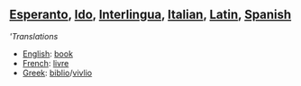==[[Esperanto]], [[Ido]], [[Interlingua]], [[Italian]], [[Latin]], [[Spanish]]==

'''Translations''

*[[English]]: [[book]]
*[[French]]: [[livre]]
*[[Greek]]: [[biblio]]/[[vivlio]]